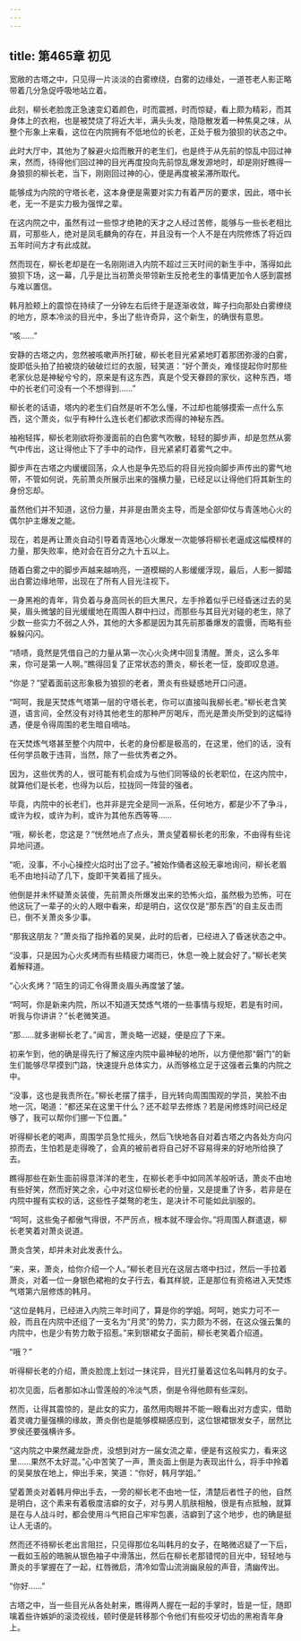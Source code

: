 ```yaml
---
---
---
```

title: 第465章 初见
---



宽敞的古塔之中，只见得一片淡淡的白雾缭绕，白雾的边缘处，一道苍老人影正略带着几分急促呼吸地站立着。

此刻，柳长老脸庞正急速变幻着颜色，时而震撼，时而惊疑，看上颇为精彩，而其身体上的衣袍，也是被焚烧了将近大半，满头头发，隐隐散发着一种焦臭之味，从整个形象上来看，这位在内院拥有不低地位的长老，正处于极为狼狈的状态之中。

此时大厅中，其他为了躲避火焰而散开的老生们，也是终于从先前的惊乱中回过神来，然而，待得他们回过神的目光再度投向先前惊乱爆发源地时，却是刚好瞧得一身狼狈的柳长老，当下，刚刚回过神的心，便是再度被呆滞所取代。

能够成为内院的守塔长老，这本身便是需要对实力有着严厉的要求，因此，塔中长老，无一不是实力极为强悍之辈。

在这内院之中，虽然有过一些惊才绝艳的天才之人经过苦修，能够与一些长老相比肩，可那些人，绝对是凤毛麟角的存在，并且没有一个人不是在内院修炼了将近四五年时间方才有此成就。

然而现在，柳长老却是在一名刚刚进入内院不超过三天时间的新生手中，落得如此狼狈下场，这一幕，几乎是比当初萧炎带领新生反抢老生的事情更加令人感到震撼与难以置信。

韩月脸颊上的震惊在持续了一分钟左右后终于是逐渐收敛，眸子扫向那处白雾缭绕的地方，原本冷淡的目光中，多出了些许奇异，这个新生，的确很有意思。

“咳……”

安静的古塔之内，忽然被咳嗽声所打破，柳长老目光紧紧地盯着那团弥漫的白雾，旋即低头拍了拍被烧的破破烂烂的衣服，轻笑道：“好个萧炎，难怪提起你时那些老家伙总是神秘兮兮的，原来是有这东西，真是个受天眷顾的家伙，这种东西，塔中的长老们可没有一个不想得到……”

柳长老的话语，塔内的老生们自然是听不怎么懂，不过却也能够摸索一点什么东西，这个萧炎，似乎有种什么连长老们都欲求而得的神秘东西。

袖袍轻挥，柳长老刚欲将弥漫面前的白色雾气吹散，轻轻的脚步声，却是忽然从雾气中传出，这让得他止下了手中的动作，目光紧紧盯着雾气之中。

脚步声在古塔之内缓缓回荡，众人也是争先恐后的将目光投向脚步声传出的雾气地带，不管如何说，先前萧炎所展示出来的强横力量，已经足以让得他们将其新生的身份忘却。

虽然他们并不知道，这份力量，并非是由萧炎主导，而是全部仰仗与青莲地心火的偶尔护主爆发之能。

现在，若是再让萧炎自动引导着青莲地心火爆发一次能够将柳长老逼成这幅模样的力量，那失败率，绝对会在百分之九十五以上。

随着白雾之中的脚步声越来越响亮，一道模糊的人影缓缓浮现，最后，人影一脚踏出白雾边缘地带，出现在了所有人目光注视下。

一身黑袍的青年，背负着与身高同长的巨大黑尺，左手拎着似乎已经昏迷过去的吴昊，眉头微皱的目光缓缓地在周围人群中扫过，而那些与其目光对碰的老生，除了少数一些实力不弱之人外，其他的大多都是因为其先前那番爆发的震慑，而略有些躲躲闪闪。

“啧啧，竟然是凭借自己的力量从第一次心火灸烤中回复清醒。萧炎，这么多年来，你可是第一人啊。”瞧得回复了正常状态的萧炎，柳长老一怔，旋即叹息道。

“你是？”望着面前这形象极为狼狈的老者，萧炎有些疑惑地开口问道。

“呵呵，我是天焚炼气塔第一层的守塔长老，你可以直接叫我柳长老。”柳长老含笑道，语言间，全然没有对待其他老生的那种严厉喝斥，而光是萧炎所受到的这幅待遇，便是令得周围的老生暗自嘀咕。

在天焚炼气塔甚至整个内院中，长老的身份都是极高的，在这里，他们的话，没有任何学员敢于违背，当然，除了一些优秀者之外。

因为，这些优秀的人，很可能有机会成为与他们同等级的长老职位，在这内院中，就算他们是长老，也得为以后，拉拢同一阵营的强者。

毕竟，内院中的长老们，也并非是完全是同一派系，任何地方，都是少不了争斗，或许为权，或许为利，或许为其他东西等等……

“哦，柳长老，您这是？”恍然地点了点头，萧炎望着柳长老的形象，不由得有些诧异地问道。

“呃，没事，不小心操控火焰时出了岔子。”被始作俑者这般无辜地询问，柳长老眉毛不由地抖动了几下，旋即干笑着摇了摇头。

他倒是并未怀疑萧炎装傻，先前萧炎所爆发出来的恐怖火焰，虽然极为恐怖，可在他这玩了一辈子的火的人眼中看来，却是明白，这仅仅是“那东西”的自主反击而已，倒不关萧炎多少事。

“那我这朋友？”萧炎指了指拎着的吴昊，此时的后者，已经进入了昏迷状态之中。

“没事，只是因为心火炙烤而有些精疲力竭而已，休息一晚上就会好了。”柳长老笑着解释道。

“心火炙烤？”陌生的词汇令得萧炎眉头再度皱了皱。

“呵呵，你是新来内院，所以不知道天焚炼气塔的一些事情与规矩，若是有时间，听我与你讲讲？”长老微笑道。

“那……就多谢柳长老了。”闻言，萧炎略一迟疑，便是应了下来。

初来乍到，他的确是得先行了解这座内院中最神秘的地所，以方便他那“磐门”的新生们能够尽早摸到门路，快速提升总体实力，从而够格立足于这强者云集的内院之中。

“没事，这也是我责所在。”柳长老摆了摆手，目光转向周围围观的学员，笑脸不由地一沉，喝道：“都还呆在这里干什么？还不趁早去修炼？若是闲修炼时间已经足够了，我可以帮你们挪一下位置。”

听得柳长老的喝声，周围学员急忙摇头，然后飞快地各自对着古塔之内各处方向闪掠而去，生怕若是走得晚了，会真的被前者将自己好不容易得来的好地所给换了去。

瞧得那些在新生面前得意洋洋的老生，在柳长老手中如同羔羊般听话，萧炎不由地有些好笑，然而好笑之余，心中对这位柳长老的份量，又是提重了许多，若非是在内院中握有实权的话，这些性子桀骜的老生，是决计不可能如此驯服的。

“呵呵，这些兔子都傲气得很，不严厉点，根本就不理会你。”将周围人群遣退，柳长老笑着对萧炎说道。

萧炎含笑，却并未对此发表什么。

“来，来，萧炎，给你介绍一个人。”柳长老目光在这层古塔中扫过，然后一手拉着萧炎，对着一位一身银色裙袍的女子行去，看其样貌，正是那位有资格进入天焚炼气塔第六层修炼的韩月。

“这位是韩月，已经进入内院三年时间了，算是你的学姐。呵呵，她实力可不一般，而且在内院中还组了一支名为“月灵”的势力，实力颇为不弱，在这众强云集的内院中，也是少有势力敢于招惹。”来到银裙女子面前，柳长老笑着介绍道。

“哦？”

听得柳长老的介绍，萧炎脸庞上划过一抹诧异，目光打量着这位名叫韩月的女子。

初次见面，后者那如冰山雪莲般的冷淡气质，倒是令得他颇有些深刻。

然而，让得其震惊的，是此女的实力，虽然用肉眼并不能一眼看出对方虚实，借助着灵魂力量强横的缘故，萧炎倒也是能够模糊感应到，这位银裙银发女子，居然比罗侯还要强横许多。

“这内院之中果然藏龙卧虎，没想到对方一届女流之辈，便是有这般实力，看来这里……果然不太好混。”心中苦笑了一声，萧炎面上倒是为表现出什么，将手中拎着的吴昊放在地上，伸出手来，笑道：“你好，韩月学姐。”

望着萧炎对着韩月伸出手去，一旁的柳长老不由地一怔，清楚后者性子的他，自然是明白，这个素来有着极度洁癖的女子，对与男人肌肤相触，很是有点抵触，就算是在与人战斗时，都会使用斗气把自己牢牢包裹，洁癖到了这个地步，也的确是挺让人无语的。

然而还不待柳长老出言阻拦，只见得那位名叫韩月的女子，在略微迟疑了一下后，一截如玉般的皓腕从银色袖子中滑落出，然后在柳长老那错愕的目光中，轻轻地与萧炎的手掌握在了一起，红唇微启，清冷如雪山流淌幽泉般的声音，清幽传出。

“你好……”

古塔之中，当一些目光从各处射来，瞧得两人握在一起的手掌时，皆是一怔，随即噙着些许嫉妒的滚烫视线，顿时便是转移那个令他们有些咬牙切齿的黑袍青年身上。